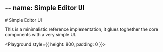 --
name: Simple Editor UI
--



# Simple Editor UI

This is a minimalistic reference implementation, it glues toghether the core components with a very simple UI.


<Playground style={{ height: 800, padding: 0 }}>
  <SimpleEditorUI />  
</Playground>
